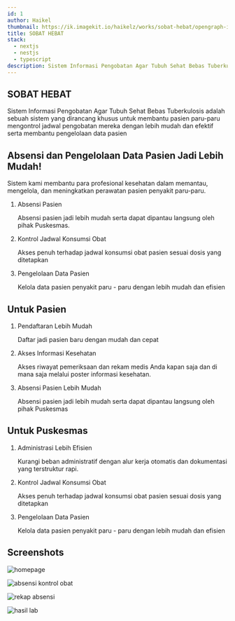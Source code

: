 ```yaml
---
id: 1
author: Haikel
thumbnail: https://ik.imagekit.io/haikelz/works/sobat-hebat/opengraph-image.png?updatedAt=1756565074707
title: SOBAT HEBAT
stack:
  - nextjs
  - nestjs
  - typescript
description: Sistem Informasi Pengobatan Agar Tubuh Sehat Bebas Tuberkulosis
---
```


## SOBAT HEBAT

Sistem Informasi Pengobatan Agar Tubuh Sehat Bebas Tuberkulosis adalah sebuah sistem yang dirancang khusus untuk membantu pasien paru-paru mengontrol jadwal pengobatan mereka dengan lebih mudah dan efektif serta membantu pengelolaan data pasien

## Absensi dan Pengelolaan Data Pasien Jadi Lebih Mudah!

Sistem kami membantu para profesional kesehatan dalam memantau, mengelola, dan meningkatkan perawatan pasien penyakit paru-paru.

1. Absensi Pasien

   Absensi pasien jadi lebih mudah serta dapat dipantau langsung oleh pihak Puskesmas.

2. Kontrol Jadwal Konsumsi Obat

   Akses penuh terhadap jadwal konsumsi obat pasien sesuai dosis yang ditetapkan

3. Pengelolaan Data Pasien

   Kelola data pasien penyakit paru - paru dengan lebih mudah dan efisien

## Untuk Pasien

1. Pendaftaran Lebih Mudah

   Daftar jadi pasien baru dengan mudah dan cepat

2. Akses Informasi Kesehatan

   Akses riwayat pemeriksaan dan rekam medis Anda kapan saja dan di mana saja melalui poster informasi kesehatan.

3. Absensi Pasien Lebih Mudah

   Absensi pasien jadi lebih mudah serta dapat dipantau langsung oleh pihak Puskesmas

## Untuk Puskesmas

1. Administrasi Lebih Efisien

   Kurangi beban administratif dengan alur kerja otomatis dan dokumentasi yang terstruktur rapi.

2. Kontrol Jadwal Konsumsi Obat

   Akses penuh terhadap jadwal konsumsi obat pasien sesuai dosis yang ditetapkan

3. Pengelolaan Data Pasien

   Kelola data pasien penyakit paru - paru dengan lebih mudah dan efisien

## Screenshots

![homepage](https://ik.imagekit.io/haikelz/works/sobat-hebat/homepage.png?updatedAt=1756565470574)

![absensi kontrol obat](https://ik.imagekit.io/haikelz/works/sobat-hebat/dashboard-pasien.png?updatedAt=1756565470626)

![rekap absensi](https://ik.imagekit.io/haikelz/works/sobat-hebat/rekap-absensi.png?updatedAt=1756565470611)

![hasil lab](https://ik.imagekit.io/haikelz/works/sobat-hebat/hasil-lab.png?updatedAt=1756565470440)

